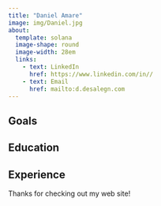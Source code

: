 ```yaml
---
title: "Daniel Amare"
image: img/Daniel.jpg
about:
  template: solana
  image-shape: round
  image-width: 28em
  links:
    - text: LinkedIn
      href: https://www.linkedin.com/in//
    - text: Email
      href: mailto:d.desalegn.com
---
```


:::{#me}

## Goals

## Education

## Experience

:::

Thanks for checking out my web site!
